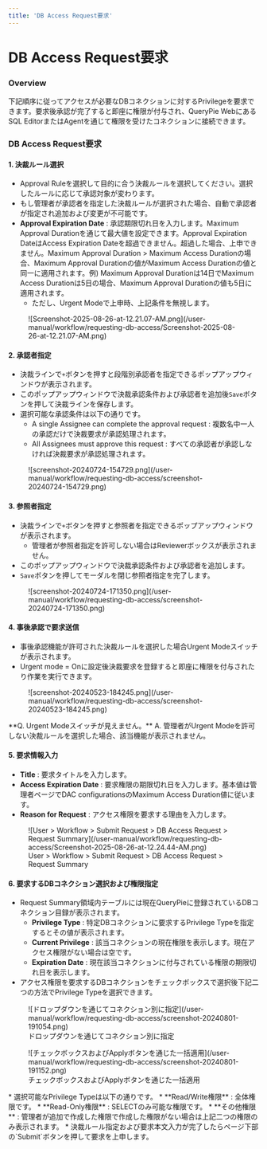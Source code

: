 ```yaml
---
title: 'DB Access Request要求'
---
```



# DB Access Request要求

### Overview

下記順序に従ってアクセスが必要なDBコネクションに対するPrivilegeを要求できます。要求後承認が完了すると即座に権限が付与され、QueryPie WebにあるSQL EditorまたはAgentを通じて権限を受けたコネクションに接続できます。


### DB Access Request要求

#### 1. 決裁ルール選択

* Approval Ruleを選択して目的に合う決裁ルールを選択してください。選択したルールに応じて承認対象が変わります。 
* もし管理者が承認者を指定した決裁ルールが選択された場合、自動で承認者が指定され追加および変更が不可能です。
*  **Approval Expiration Date** : 承認期限切れ日を入力します。Maximum Approval Durationを通じて最大値を設定できます。Approval Expiration DateはAccess Expiration Dateを超過できません。超過した場合、上申できません。Maximum Approval Duration &gt; Maximum Access Durationの場合、Maximum Approval Durationの値がMaximum Access Durationの値と同一に適用されます。例) Maximum Approval Durationは14日でMaximum Access Durationは5日の場合、Maximum Approval Durationの値も5日に適用されます。 
    * ただし、Urgent Modeで上申時、上記条件を無視します。

<figure data-layout="center" data-align="center">
![Screenshot-2025-08-26-at-12.21.07-AM.png](/user-manual/workflow/requesting-db-access/Screenshot-2025-08-26-at-12.21.07-AM.png)
</figure>

#### 2. 承認者指定

* 決裁ラインで`+`ボタンを押すと段階別承認者を指定できるポップアップウィンドウが表示されます。 
* このポップアップウィンドウで決裁承認条件および承認者を追加後`Save`ボタンを押して決裁ラインを保存します。
* 選択可能な承認条件は以下の通りです。 
    * A single Assignee can complete the approval request : 複数名中一人の承認だけで決裁要求が承認処理されます。
    * All Assignees must approve this request : すべての承認者が承認しなければ決裁要求が承認処理されます。

<figure data-layout="center" data-align="center">
![screenshot-20240724-154729.png](/user-manual/workflow/requesting-db-access/screenshot-20240724-154729.png)
</figure>

#### 3. 参照者指定

* 決裁ラインで`+`ボタンを押すと参照者を指定できるポップアップウィンドウが表示されます。 
    * 管理者が参照者指定を許可しない場合はReviewerボックスが表示されません。 
* このポップアップウィンドウで決裁承認条件および承認者を追加します。 
* `Save`ボタンを押してモーダルを閉じ参照者指定を完了します。

<figure data-layout="center" data-align="center">
![screenshot-20240724-171350.png](/user-manual/workflow/requesting-db-access/screenshot-20240724-171350.png)
</figure>

#### 4. 事後承認で要求送信

* 事後承認機能が許可された決裁ルールを選択した場合Urgent Modeスイッチが表示されます。 
* Urgent mode = Onに設定後決裁要求を登録すると即座に権限を付与されたり作業を実行できます。

<figure data-layout="center" data-align="center">
![screenshot-20240523-184245.png](/user-manual/workflow/requesting-db-access/screenshot-20240523-184245.png)
</figure>

<Callout type="important">
**Q. Urgent Modeスイッチが見えません。**
A. 管理者がUrgent Modeを許可しない決裁ルールを選択した場合、該当機能が表示されません。
</Callout>

#### 5. 要求情報入力

*  **Title**  : 要求タイトルを入力します。 
*  **Access Expiration Date**  : 要求権限の期限切れ日を入力します。基本値は管理者ページでDAC configurationsのMaximum Access Duration値に従います。 
*  **Reason for Request**  : アクセス権限を要求する理由を入力します。 

<figure data-layout="center" data-align="center">
![User &gt; Workflow &gt; Submit Request &gt; DB Access Request &gt; Request Summary](/user-manual/workflow/requesting-db-access/Screenshot-2025-08-26-at-12.24.44-AM.png)
<figcaption>
User &gt; Workflow &gt; Submit Request &gt; DB Access Request &gt; Request Summary
</figcaption>
</figure>

#### 6. 要求するDBコネクション選択および権限指定

* Request Summary領域内テーブルには現在QueryPieに登録されているDBコネクション目録が表示されます。 
    *  **Privilege Type**  : 特定DBコネクションに要求するPrivilege Typeを指定するとその値が表示されます。 
    *  **Current Privilege**  : 該当コネクションの現在権限を表示します。現在アクセス権限がない場合は空です。
    *  **Expiration Date**  : 現在該当コネクションに付与されている権限の期限切れ日を表示します。
* アクセス権限を要求するDBコネクションをチェックボックスで選択後下記二つの方法でPrivilege Typeを選択できます。
<figure data-layout="center" data-align="center">
![ドロップダウンを通じてコネクション別に指定](/user-manual/workflow/requesting-db-access/screenshot-20240801-191054.png)
<figcaption>
ドロップダウンを通じてコネクション別に指定
</figcaption>
</figure>
<figure data-layout="center" data-align="center">
![チェックボックスおよびApplyボタンを通じた一括適用](/user-manual/workflow/requesting-db-access/screenshot-20240801-191152.png)
<figcaption>
チェックボックスおよびApplyボタンを通じた一括適用
</figcaption>
</figure>
* 選択可能なPrivilege Typeは以下の通りです。 
    *  **Read/Write権限**  : 全体権限です。 
    *  **Read-Only権限**  : SELECTのみ可能な権限です。
    *  **その他権限**  : 管理者が追加で作成した権限で作成した権限がない場合は上記二つの権限のみ表示されます。 
* 決裁ルール指定および要求本文入力が完了したらページ下部の`Submit`ボタンを押して要求を上申します。
